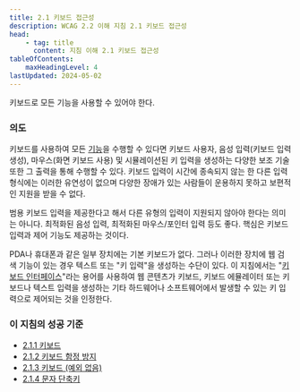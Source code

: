```yaml
---
title: 2.1 키보드 접근성
description: WCAG 2.2 이해 지침 2.1 키보드 접근성
head:
    - tag: title
      content: 지침 이해 2.1 키보드 접근성
tableOfContents:
    maxHeadingLevel: 4
lastUpdated: 2024-05-02
---
```



<Card title="지침">
키보드로 모든 기능을 사용할 수 있어야 한다.
</Card>

### 의도

키보드를 사용하여 모든 [기능](../../glossary/functionality)을 수행할 수 있다면 키보드 사용자, 음성 입력(키보드 입력 생성), 마우스(화면 키보드 사용) 및 시뮬레이션된 키 입력을 생성하는 다양한 보조 기술 또한 그 출력을 통해 수행할 수 있다. 키보드 입력이 시간에 종속되지 않는 한 다른 입력 형식에는 이러한 유연성이 없으며 다양한 장애가 있는 사람들이 운용하지 못하고 보편적인 지원을 받을 수 없다.

범용 키보드 입력을 제공한다고 해서 다른 유형의 입력이 지원되지 않아야 한다는 의미는 아니다. 최적화된 음성 입력, 최적화된 마우스/포인터 입력 등도 좋다. 핵심은 키보드 입력과 제어 기능도 제공하는 것이다.

PDA나 휴대폰과 같은 일부 장치에는 기본 키보드가 없다. 그러나 이러한 장치에 웹 검색 기능이 있는 경우 텍스트 또는 "키 입력"을 생성하는 수단이 있다. 이 지침에서는 "[키보드 인터페이스](../../glossary/keyboard-interface)"라는 용어를 사용하여 웹 콘텐츠가 키보드, 키보드 에뮬레이터 또는 키보드나 텍스트 입력을 생성하는 기타 하드웨어나 소프트웨어에서 발생할 수 있는 키 입력으로 제어되는 것을 인정한다.

### 이 지침의 성공 기준

*   [2.1.1 키보드](../keyboard)
*   [2.1.2 키보드 함정 방지](../no-keyboard-trap)
*   [2.1.3 키보드 (예외 없음)](../keyboard-no-exception)
*   [2.1.4 문자 단축키](../character-key-shortcuts)


